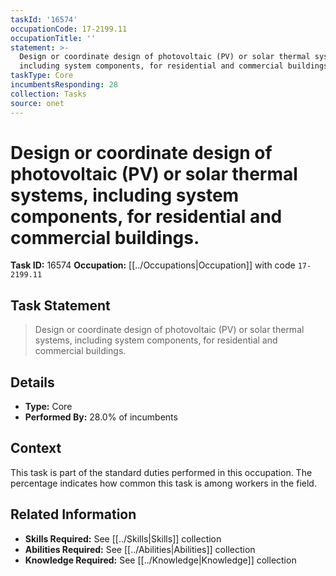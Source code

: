 ```yaml
---
taskId: '16574'
occupationCode: 17-2199.11
occupationTitle: ''
statement: >-
  Design or coordinate design of photovoltaic (PV) or solar thermal systems,
  including system components, for residential and commercial buildings.
taskType: Core
incumbentsResponding: 28
collection: Tasks
source: onet
---
```

# Design or coordinate design of photovoltaic (PV) or solar thermal systems, including system components, for residential and commercial buildings.

**Task ID:** 16574
**Occupation:** [[../Occupations|Occupation]] with code `17-2199.11`

## Task Statement

> Design or coordinate design of photovoltaic (PV) or solar thermal systems, including system components, for residential and commercial buildings.

## Details

- **Type:** Core
- **Performed By:** 28.0% of incumbents

## Context

This task is part of the standard duties performed in this occupation. The percentage indicates how common this task is among workers in the field.

## Related Information

- **Skills Required:** See [[../Skills|Skills]] collection
- **Abilities Required:** See [[../Abilities|Abilities]] collection
- **Knowledge Required:** See [[../Knowledge|Knowledge]] collection

